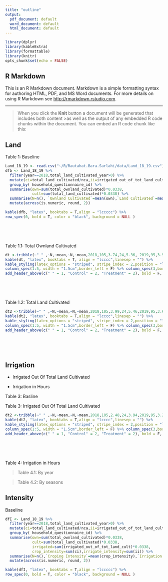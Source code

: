 ```yaml
---
title: "outline"
output:
  pdf_document: default
  word_document: default
  html_document: default
---
```


```r
library(dplyr)
library(kableExtra)
library(formattable)
library(knitr)
opts_chunk$set(echo = FALSE)
```

## R Markdown

This is an R Markdown document.
Markdown is a simple formatting syntax for authoring HTML, PDF, and MS Word documents. For more details on using R Markdown see <http://rmarkdown.rstudio.com>.

---  

 > When you click the **Knit** button a document will be generated that includes both content  >as well as the output of any embedded R code chunks within the document. You can embed an R  code chunk like this:
 
## Land

Table 1: Baseline
```r
Land_18_19 <- read.csv("~/R/Rautahat.Bara.Sarlahi/data/Land_18_19.csv")
dfb <- Land_18_19 %>% 
  filter(year==2018,total_land_cultivated_year>0) %>%
  mutate(ci=total_land_cultivated/nca,ii=irrigated_out_of_tot_land_cult/nca) %>%
  group_by( household_questionnaire_id) %>%
  summarise(own=sum(total_ownland_cultivated)*0.0338,
            cult=sum(total_land_cultivated)*0.0338) %>% 
  summarise(N=n(), `Ownland Cultivated`=mean(own),`Land Cultivated`=mean(cult)) %>% 
  mutate(across(is.numeric, round, 2))

kable(dfb, "latex", booktabs = T,align = "lccccc") %>% 
row_spec(0, bold = T, color = "black", background = NULL )

```
&nbsp;

&nbsp;

Table 1.1: Total Ownland Cultivated
```r

dt <-tribble(~" " ,~N,~mean,~N,~mean,2018,105,3.74,24,5.36, 2019,95,3.59,22,7.05)
kable(dt, "latex", booktabs = T, align = "lcccc",linesep = "") %>%
kable_styling(latex_options = "striped", stripe_index = 2,position = "left") %>% 
column_spec(1:5, width = "1.5cm",border_left = F) %>% column_spec(3,border_right = T ,width = "1.5cm") %>%
add_header_above(c(" " = 1, "Control" = 2, "Treatment" = 2), bold = F, align = "c")

```
&nbsp;

&nbsp;

Table 1.2: Total Land Cultivated
```r

dt2 <-tribble(~" " ,~N,~mean,~N,~mean,2018,105,3.99,24,5.46,2019,95,3.66,22,7.07)
kable(dt2, "latex", booktabs = T,align = "lcccc",linesep = "") %>%
kable_styling(latex_options = "striped", stripe_index = 2,position = "left") %>% 
column_spec(1:5, width = "1.5cm",border_left = F) %>% column_spec(3,border_right = T ,width = "1.5cm") %>%
add_header_above(c(" " = 1, "Control" = 2, "Treatment" = 2), bold = F, align = "c")

```
&nbsp;

&nbsp;

## Irrigation

 * Irrigated Out Of Total Land Cultivated
 
 - Irrigation in Hours
 
Table 3: Basline
 

Table 3: Irrigated Out Of Total Land Cultivated
```r

dt2 <-tribble(~" " ,~N,~mean,~N,~mean,2018,105,2.48,24,3.94,2019,95,3.21,22,5.13)
kable(dt2, "latex", booktabs = T,align = "lcccc",linesep = "") %>%
kable_styling(latex_options = "striped", stripe_index = 2,position = "left") %>% 
column_spec(1:5, width = "1.5cm",border_left = F) %>% column_spec(3,border_right = T ,width = "1.5cm") %>%
add_header_above(c(" " = 1, "Control" = 2, "Treatment" = 2), bold = F, align = "c")

```
&nbsp;

&nbsp;

Table 4: Irrigation in Hours

>Table 4.1: By year 

>Table 4.2: By seasons


## Intensity
Baseline
```r
dfI <- Land_18_19 %>% 
  filter(year==2018,total_land_cultivated_year>0) %>%
  mutate(ci=total_land_cultivated/nca,ii=irrigated_out_of_tot_land_cult/nca) %>%
  group_by( household_questionnaire_id) %>%
  summarise(own=sum(total_ownland_cultivated)*0.0338,
            cult=sum(total_land_cultivated)*0.0338,
            irrigated=sum(irrigated_out_of_tot_land_cult)*0.0338,
            crop_intensity=sum(ci),irrigate_intensity=sum(ii)) %>% 
  summarise(N=n(),`Croping Intensity`=mean(crop_intensity),`Irrigation Intensity`=mean(irrigate_intensity)) %>% 
  mutate(across(is.numeric, round, 2))

kable(dfI, "latex", booktabs = T,align = "lccccc") %>% 
row_spec(0, bold = T, color = "black", background = NULL )

```


